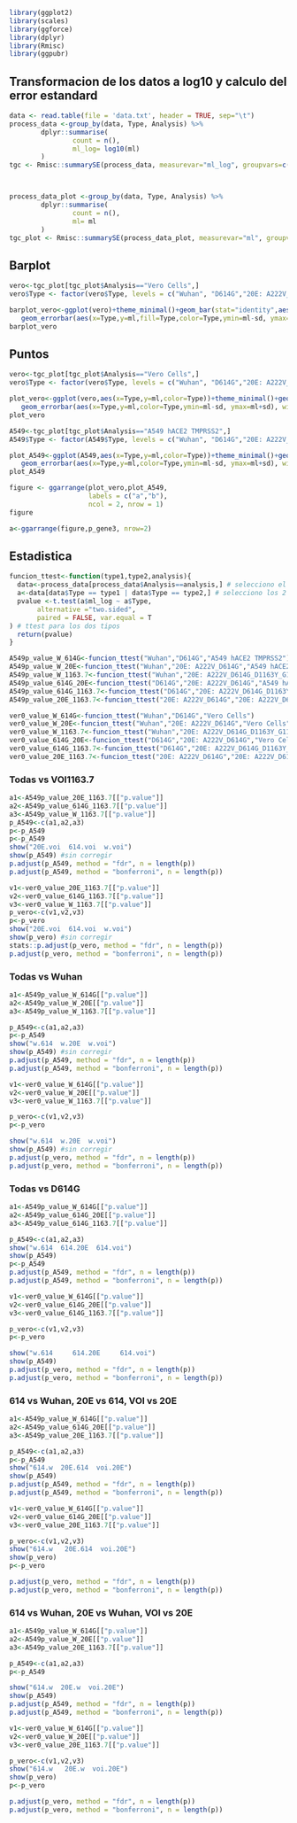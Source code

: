 ```{r,echo=FALSE,warning=FALSE}
library(ggplot2)
library(scales)
library(ggforce)
library(dplyr)
library(Rmisc) 
library(ggpubr)
```

## Transformacion de los datos a log10 y calculo del error estandard
```{r}
data <- read.table(file = 'data.txt', header = TRUE, sep="\t")
process_data <-group_by(data, Type, Analysis) %>%
        dplyr::summarise(
                count = n(),
                ml_log= log10(ml)
        )
tgc <- Rmisc::summarySE(process_data, measurevar="ml_log", groupvars=c("Type","Analysis"))



process_data_plot <-group_by(data, Type, Analysis) %>%
        dplyr::summarise(
                count = n(),
                ml= ml
        )
tgc_plot <- Rmisc::summarySE(process_data_plot, measurevar="ml", groupvars=c("Type","Analysis"))
```


## Barplot
```{r}
vero<-tgc_plot[tgc_plot$Analysis=="Vero Cells",]
vero$Type <- factor(vero$Type, levels = c("Wuhan", "D614G","20E: A222V_D614G", "20E: A222V_D614G_D1163Y_G1167V"))

barplot_vero<-ggplot(vero)+theme_minimal()+geom_bar(stat="identity",aes(x=Type,y=ml,fill=Type,color=Type,alpha=.5))+ scale_fill_manual(values=c("#e9c46a","#e76f51","#40916c","#b00286"))+ scale_color_manual(values=c("#73726d","#73726d","#73726d","#73726d"))+ theme(legend.position = "none")+
   geom_errorbar(aes(x=Type,y=ml,fill=Type,color=Type,ymin=ml-sd, ymax=ml+sd), width=.5)+ scale_color_manual(values=c("#c29b3c","#d45637","#2f7052","#962a7c"))+ labs(title="Vero cells",x="",y="FFU/ml")+theme(plot.title = element_text(hjust = 0.5))+ theme(axis.text.x = element_text(angle = 25, vjust = 0.7, hjust=0.7,size=8))+ scale_y_log10()
barplot_vero
```

## Puntos

```{r}
vero<-tgc_plot[tgc_plot$Analysis=="Vero Cells",]
vero$Type <- factor(vero$Type, levels = c("Wuhan", "D614G","20E: A222V_D614G", "20E: A222V_D614G_D1163Y_G1167V"))

plot_vero<-ggplot(vero,aes(x=Type,y=ml,color=Type))+theme_minimal()+geom_point(size=2)+ scale_color_manual(values=c("#e9c46a","#e76f51","#40916c","#b00286"))+ theme(legend.position = "none")+
   geom_errorbar(aes(x=Type,y=ml,color=Type,ymin=ml-sd, ymax=ml+sd), width=.25)+ labs(title="",x="",y="FFU/ml")+theme(plot.title = element_text(hjust = 0.5))+ theme(axis.text.x = element_text(angle = 25, vjust = 0.7, hjust=0.7,size=8))+scale_y_continuous(labels = scales::scientific)
plot_vero
```


```{r}
A549<-tgc_plot[tgc_plot$Analysis=="A549 hACE2 TMPRSS2",]
A549$Type <- factor(A549$Type, levels = c("Wuhan", "D614G","20E: A222V_D614G", "20E: A222V_D614G_D1163Y_G1167V"))

plot_A549<-ggplot(A549,aes(x=Type,y=ml,color=Type))+theme_minimal()+geom_point(size=2)+  scale_color_manual(values=c("#e9c46a","#e76f51","#40916c","#b00286"))+ theme(legend.position = "none")+
   geom_errorbar(aes(x=Type,y=ml,color=Type,ymin=ml-sd, ymax=ml+sd), width=.25)+ labs(title="",x="",y="FFU/ml")+theme(plot.title = element_text(hjust = 0.5))+ theme(axis.text.x = element_text(angle = 25, vjust = 0.7, hjust=0.7,size=8))+scale_y_continuous(labels = scales::scientific)
plot_A549
```


```{r}
figure <- ggarrange(plot_vero,plot_A549,
                    labels = c("a","b"),
                    ncol = 2, nrow = 1)
figure
```

```{r}
a<-ggarrange(figure,p_gene3, nrow=2)
```

## Estadistica

```{r}
funcion_ttest<-function(type1,type2,analysis){
  data<-process_data[process_data$Analysis==analysis,] # selecciono el analisis
  a<-data[data$Type == type1 | data$Type == type2,] # selecciono los 2 tipos
  pvalue <-t.test(a$ml_log ~ a$Type,
       alternative ="two.sided",
       paired = FALSE, var.equal = T
) # ttest para los dos tipos
  return(pvalue)
}

A549p_value_W_614G<-funcion_ttest("Wuhan","D614G","A549 hACE2 TMPRSS2")
A549p_value_W_20E<-funcion_ttest("Wuhan","20E: A222V_D614G","A549 hACE2 TMPRSS2")
A549p_value_W_1163.7<-funcion_ttest("Wuhan","20E: A222V_D614G_D1163Y_G1167V","A549 hACE2 TMPRSS2")
A549p_value_614G_20E<-funcion_ttest("D614G","20E: A222V_D614G","A549 hACE2 TMPRSS2")
A549p_value_614G_1163.7<-funcion_ttest("D614G","20E: A222V_D614G_D1163Y_G1167V","A549 hACE2 TMPRSS2")
A549p_value_20E_1163.7<-funcion_ttest("20E: A222V_D614G","20E: A222V_D614G_D1163Y_G1167V","A549 hACE2 TMPRSS2")

ver0_value_W_614G<-funcion_ttest("Wuhan","D614G","Vero Cells")
ver0_value_W_20E<-funcion_ttest("Wuhan","20E: A222V_D614G","Vero Cells")
ver0_value_W_1163.7<-funcion_ttest("Wuhan","20E: A222V_D614G_D1163Y_G1167V","Vero Cells")
ver0_value_614G_20E<-funcion_ttest("D614G","20E: A222V_D614G","Vero Cells")
ver0_value_614G_1163.7<-funcion_ttest("D614G","20E: A222V_D614G_D1163Y_G1167V","Vero Cells")
ver0_value_20E_1163.7<-funcion_ttest("20E: A222V_D614G","20E: A222V_D614G_D1163Y_G1167V","Vero Cells")
```

### Todas vs VOI1163.7

```{r}
a1<-A549p_value_20E_1163.7[["p.value"]]
a2<-A549p_value_614G_1163.7[["p.value"]]
a3<-A549p_value_W_1163.7[["p.value"]]
p_A549<-c(a1,a2,a3)
p<-p_A549
p<-p_A549
show("20E.voi  614.voi  w.voi")
show(p_A549) #sin corregir
p.adjust(p_A549, method = "fdr", n = length(p))
p.adjust(p_A549, method = "bonferroni", n = length(p))
```

```{r}
v1<-ver0_value_20E_1163.7[["p.value"]]
v2<-ver0_value_614G_1163.7[["p.value"]]
v3<-ver0_value_W_1163.7[["p.value"]]
p_vero<-c(v1,v2,v3)
p<-p_vero
show("20E.voi  614.voi  w.voi")
show(p_vero) #sin corregir
stats::p.adjust(p_vero, method = "fdr", n = length(p))
p.adjust(p_vero, method = "bonferroni", n = length(p))
```

### Todas vs Wuhan

```{r}
a1<-A549p_value_W_614G[["p.value"]]
a2<-A549p_value_W_20E[["p.value"]]
a3<-A549p_value_W_1163.7[["p.value"]]

p_A549<-c(a1,a2,a3)
p<-p_A549
show("w.614  w.20E  w.voi")
show(p_A549) #sin corregir
p.adjust(p_A549, method = "fdr", n = length(p))
p.adjust(p_A549, method = "bonferroni", n = length(p))
```
```{r}
v1<-ver0_value_W_614G[["p.value"]]
v2<-ver0_value_W_20E[["p.value"]]
v3<-ver0_value_W_1163.7[["p.value"]]

p_vero<-c(v1,v2,v3)
p<-p_vero

show("w.614  w.20E  w.voi")
show(p_A549) #sin corregir
p.adjust(p_vero, method = "fdr", n = length(p))
p.adjust(p_vero, method = "bonferroni", n = length(p))
```

### Todas vs D614G
```{r}
a1<-A549p_value_W_614G[["p.value"]]
a2<-A549p_value_614G_20E[["p.value"]]
a3<-A549p_value_614G_1163.7[["p.value"]]

p_A549<-c(a1,a2,a3)
show("w.614  614.20E  614.voi")
show(p_A549)
p<-p_A549
p.adjust(p_A549, method = "fdr", n = length(p))
p.adjust(p_A549, method = "bonferroni", n = length(p))
```

```{r}
v1<-ver0_value_W_614G[["p.value"]]
v2<-ver0_value_614G_20E[["p.value"]]
v3<-ver0_value_614G_1163.7[["p.value"]]

p_vero<-c(v1,v2,v3)
p<-p_vero

show("w.614     614.20E     614.voi")
show(p_A549)
p.adjust(p_vero, method = "fdr", n = length(p))
p.adjust(p_vero, method = "bonferroni", n = length(p))
```


### 614 vs Wuhan, 20E vs 614, VOI vs 20E
```{r}
a1<-A549p_value_W_614G[["p.value"]]
a2<-A549p_value_614G_20E[["p.value"]]
a3<-A549p_value_20E_1163.7[["p.value"]]

p_A549<-c(a1,a2,a3)
p<-p_A549
show("614.w  20E.614  voi.20E")
show(p_A549)
p.adjust(p_A549, method = "fdr", n = length(p))
p.adjust(p_A549, method = "bonferroni", n = length(p))
```
```{r}
v1<-ver0_value_W_614G[["p.value"]]
v2<-ver0_value_614G_20E[["p.value"]]
v3<-ver0_value_20E_1163.7[["p.value"]]

p_vero<-c(v1,v2,v3)
show("614.w   20E.614  voi.20E")
show(p_vero)
p<-p_vero

p.adjust(p_vero, method = "fdr", n = length(p))
p.adjust(p_vero, method = "bonferroni", n = length(p))
```

### 614 vs Wuhan, 20E vs Wuhan, VOI vs 20E

```{r}
a1<-A549p_value_W_614G[["p.value"]]
a2<-A549p_value_W_20E[["p.value"]]
a3<-A549p_value_20E_1163.7[["p.value"]]

p_A549<-c(a1,a2,a3)
p<-p_A549

show("614.w  20E.w  voi.20E")
show(p_A549)
p.adjust(p_A549, method = "fdr", n = length(p))
p.adjust(p_A549, method = "bonferroni", n = length(p))
```
```{r}
v1<-ver0_value_W_614G[["p.value"]]
v2<-ver0_value_W_20E[["p.value"]]
v3<-ver0_value_20E_1163.7[["p.value"]]

p_vero<-c(v1,v2,v3)
show("614.w   20E.w  voi.20E")
show(p_vero)
p<-p_vero

p.adjust(p_vero, method = "fdr", n = length(p))
p.adjust(p_vero, method = "bonferroni", n = length(p))
```
